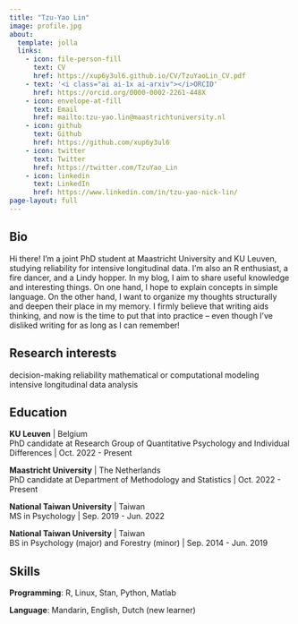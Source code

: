 ```yaml
---
title: "Tzu-Yao Lin"
image: profile.jpg
about:
  template: jolla
  links:
    - icon: file-person-fill
      text: CV
      href: https://xup6y3ul6.github.io/CV/TzuYaoLin_CV.pdf
    - text: '<i class="ai ai-1x ai-arxiv"></i>ORCID'
      href: https://orcid.org/0000-0002-2261-448X 
    - icon: envelope-at-fill
      text: Email
      href: mailto:tzu-yao.lin@maastrichtuniversity.nl
    - icon: github
      text: Github
      href: https://github.com/xup6y3ul6
    - icon: twitter
      text: Twitter
      href: https://twitter.com/TzuYao_Lin
    - icon: linkedin
      text: LinkedIn
      href: https://www.linkedin.com/in/tzu-yao-nick-lin/
page-layout: full
---
```


## Bio

Hi there! I'm a joint PhD student at Maastricht University and KU Leuven, studying reliability for intensive longitudinal data. I'm also an R enthusiast, a fire dancer, and a Lindy hopper. In my blog, I aim to share useful knowledge and interesting things. On one hand, I hope to explain concepts in simple language. On the other hand, I want to organize my thoughts structurally and deepen their place in my memory. I firmly believe that writing aids thinking, and now is the time to put that into practice – even though I've disliked writing for as long as I can remember!

## Research interests

decision-making
reliability
mathematical or computational modeling
intensive longitudinal data analysis

## Education

**KU Leuven** \| Belgium\
PhD candidate at Research Group of Quantitative Psychology and Individual Differences \| Oct. 2022 - Present

**Maastricht University** \| The Netherlands\
PhD candidate at Department of Methodology and Statistics \| Oct. 2022 - Present

**National Taiwan University** \| Taiwan\
MS in Psychology \| Sep. 2019 - Jun. 2022

**National Taiwan University** \| Taiwan\
BS in Psychology (major) and Forestry (minor) \| Sep. 2014 - Jun. 2019

## Skills

**Programming**: R, Linux, Stan, Python, Matlab

**Language**: Mandarin, English, Dutch (new learner)